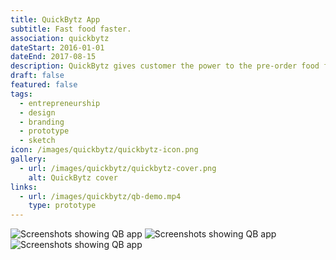 ```yaml
---
title: QuickBytz App
subtitle: Fast food faster.
association: quickbytz
dateStart: 2016-01-01
dateEnd: 2017-08-15
description: QuickBytz gives customer the power to the pre-order food from the vendor in a foodcourt without waiting in long queues. Hence, FAST FOOD FASTER.
draft: false
featured: false
tags:
  - entrepreneurship
  - design
  - branding
  - prototype
  - sketch
icon: /images/quickbytz/quickbytz-icon.png
gallery:
  - url: /images/quickbytz/quickbytz-cover.png
    alt: QuickBytz cover
links:
  - url: /images/quickbytz/qb-demo.mp4
    type: prototype
---
```


![Screenshots showing QB app](/images/quickbytz/qb-ss-1.png)
![Screenshots showing QB app](/images/quickbytz/qb-ss-2.png)
![Screenshots showing QB app](/images/quickbytz/qb-ss-3.png)
